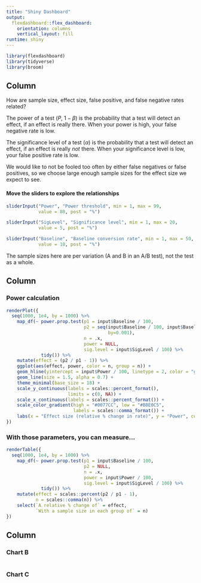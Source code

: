 ```yaml
---
title: "Shiny Dashboard"
output: 
  flexdashboard::flex_dashboard:
    orientation: columns
    vertical_layout: fill
runtime: shiny
---
```


```r
library(flexdashboard)
library(tidyverse)
library(broom)
```

Column {.sidebar}
-----------------------------------------------------------------------

How are sample size, effect size, false positive, and false negative rates related?
  
The power of a test ($P$, $1-\beta$) is the probability that a test will detect an effect, if an effect is really there. When your power is high, your false negative rate is low.

The significance level of a test ($\alpha$) is the probability that a test will detect an effect, if an effect is really *not* there. When your significance level is low, your false positive rate is low.

We would like to not be fooled too often by either false negatives or false positives, so we choose large enough sample sizes for the effect size we expect to see.

#### Move the sliders to explore the relationships

```r
sliderInput("Power", "Power threshold", min = 1, max = 99, 
            value = 80, post = "%")

sliderInput("SigLevel", "Significance level", min = 1, max = 20, 
            value = 5, post = "%")

sliderInput("Baseline", "Baseline conversion rate", min = 1, max = 50, 
            value = 10, post = "%")
```

The sample sizes here are per variation (A and B in an A/B test), not the test as a whole.


Column {data-width=650}
-----------------------------------------------------------------------

### Power calculation {data-height=800}
  
```r

renderPlot({
  seq(1000, 1e4, by = 1000) %>%
    map_df(~ power.prop.test(p1 = input$Baseline / 100,
                             p2 = seq(input$Baseline / 100, input$Baseline * 1.5 / 100, 
                                      by=0.001), 
                             n = .x, 
                             power = NULL, 
                             sig.level = input$SigLevel / 100) %>%
             tidy()) %>%
    mutate(effect = (p2 / p1 - 1)) %>%
    ggplot(aes(effect, power, color = n, group = n)) + 
    geom_hline(yintercept = input$Power / 100, linetype = 2, color = "gray50", alpha = 0.5, size = 1.5) +
    geom_line(size = 1.5, alpha = 0.7) +
    theme_minimal(base_size = 18) +
    scale_y_continuous(labels = scales::percent_format(),
                       limits = c(0, NA)) +
    scale_x_continuous(labels = scales::percent_format()) +
    scale_color_gradient(high = "#0077CC", low = "#B8E0C5",
                         labels = scales::comma_format()) +
    labs(x = "Effect size (relative % change in rate)", y = "Power", color = "Sample size") 
})
```

### With those parameters, you can measure... {data-height=200}

```r
renderTable({
  seq(1000, 1e4, by = 1000) %>%
    map_df(~ power.prop.test(p1 = input$Baseline / 100,
                             p2 = NULL, 
                             n = .x, 
                             power = input$Power / 100, 
                             sig.level = input$SigLevel / 100) %>%
             tidy()) %>%
    mutate(effect = scales::percent(p2 / p1 - 1),
           n = scales::comma(n)) %>% 
    select(`A relative % change of` = effect, 
           `With a sample size in each group of` = n)
})
```

Column {data-width=350}
-----------------------------------------------------------------------

### Chart B

```r

```

### Chart C

```r

```


